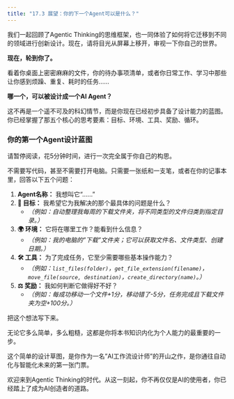 ```yaml
---
title: "17.3 展望：你的下一个Agent可以是什么？"
---
```


我们一起回顾了Agentic Thinking的思维框架，也一同体验了如何将它迁移到不同的领域进行创新设计。现在，请将目光从屏幕上移开，审视一下你自己的世界。

**现在，轮到你了。**

看着你桌面上密密麻麻的文件，你的待办事项清单，或者你日常工作、学习中那些让你感到烦躁、重复、耗时的任务......

**哪一个，可以被设计成一个AI Agent？**

这不再是一个遥不可及的科幻情节，而是你现在已经初步具备了设计能力的蓝图。你已经掌握了那五个核心的思考要素：目标、环境、工具、奖励、循环。

::: {.callout-challenge}
### 你的第一个Agent设计蓝图

请暂停阅读，花5分钟时间，进行一次完全属于你自己的构思。

不需要写代码，甚至不需要打开电脑。只需要一张纸和一支笔，或者在你的记事本里，回答以下五个问题：

1.  **Agent名称：** 我想叫它“……”
2.  **🎯 目标：** 我希望它为我解决的那个最具体的问题是什么？
    *   *（例如：自动整理我每周的下载文件夹，将不同类型的文件归类到指定目录。）*
3.  **🌍 环境：** 它将在哪里工作？能看到什么信息？
    *   *（例如：我的电脑的"下载"文件夹；它可以获取文件名、文件类型、创建日期。）*
4.  **🛠️ 工具：** 为了完成任务，它至少需要哪些基本操作能力？
    *   *（例如：`list_files(folder)`，`get_file_extension(filename)`，`move_file(source, destination)`，`create_directory(name)`。）*
5.  **⚖️ 奖励：** 我如何判断它做得好不好？
    *   *（例如：每成功移动一个文件+1分，移动错了-5分，任务完成且下载文件夹为空+100分。）*

把这个想法写下来。

无论它多么简单，多么粗糙，这都是你将本书知识内化为个人能力的最重要的一步。

这个简单的设计草图，是你作为一名"AI工作流设计师"的开山之作，是你通往自动化与智能化未来的第一张门票。
:::

欢迎来到Agentic Thinking的时代。从这一刻起，你不再仅仅是AI的使用者，你已经踏上了成为AI创造者的道路。 